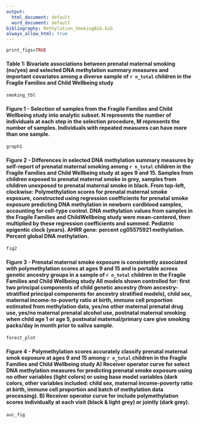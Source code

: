 ```yaml
---
output:
  html_document: default
  word_document: default
bibliography: Methylation_SmokingBib.bib
always_allow_html: true
---
```


```r
print_figs=TRUE
```

#### Table 1: Bivariate associations between prenatal maternal smoking (no/yes) and selected DNA methylation summary measures and important covariates among a diverse sample of `r n_total` children in the Fragile Families and Child Wellbeing study

```r
smoking_tbl
```

#### **Figure 1 - Selection of samples from the Fragile Families and Child Wellbeing study into analytic subset.** N represents the number of individuals at each step in the selection procedure, M represents the number of samples. Individuals with repeated measures can have more than one sample.

```r
graph1
```

#### **Figure 2 - Differences in selected DNA methylation summary measures by self-report of prenatal maternal smoking among `r n_total` children in the Fragile Families and Child Wellbeing study at ages 9 and 15.** Samples from children exposed to prenatal maternal smoke in grey, samples from children unexposed to prenatal maternal smoke in black. From top-left, clockwise: Polymethylation scores for prenatal maternal smoke exposure, constructed using regression coefficients for prenatal smoke exposure predicting DNA methylation in newborn cordblood samples, accounting for cell-type control. DNA methylation values from samples in the Fragile Families and ChildWellbeing study were mean-centered, then multiplied by these regression coefficients and summed. Pediatric epigentic clock (years). AHRR gene: percent cg05575921 methylation. Percent global DNA methylation. 

```r
fig2
```

#### **Figure 3 - Prenatal maternal smoke exposure is consistently associated with polymethylation scores at ages 9 and 15 and is portable across genetic ancestry groups in a sample of `r n_total` children in the Fragile Families and Child Wellbeing study** All models shown controlled for: first two principal components of child genetic ancestry (from ancestry-stratified principal components for ancestry stratified models), child sex, maternal income-to-poverty ratio at birth, immune cell proportion estimated from methylation data, yes/no other maternal prenatal drug use, yes/no maternal prenatal alcohol use, postnatal maternal smoking when child age 1 or age 5, postnatal maternal/primary care give smoking packs/day in month prior to saliva sample. 

```r
forest_plot
```

####  **Figure 4 - Polymethylation scores accurately classify prenatal maternal smok exposure at ages 9 and 15 among `r n_total` children in the Fragile Families and Child Wellbeing study** A) Receiver operator curve for select DNA methylation measures for predicting prenatal smoke exposure using no other variables (light colors) or using base model variables (dark colors, other variables included: child sex, maternal income-poverty ratio at birth, immune cell proportion and batch of methylation data processing). B) Receiver operator curve for include polymethylation scores individually at each visit (black & light grey) or jointly (dark grey). 

```r
auc_fig
```

